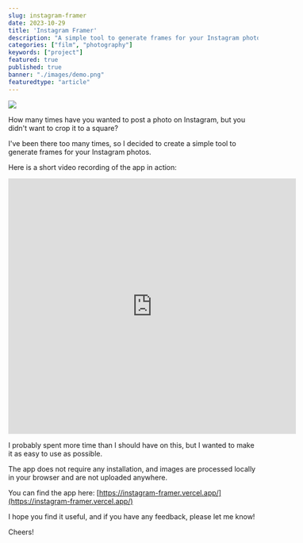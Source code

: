 ```yaml
---
slug: instagram-framer
date: 2023-10-29
title: 'Instagram Framer'
description: "A simple tool to generate frames for your Instagram photos."
categories: ["film", "photography"]
keywords: ["project"]
featured: true
published: true
banner: "./images/demo.png"
featuredtype: "article"
---
```


<img src={Demo} />

How many times have you wanted to post a photo on Instagram, but you didn't want to crop it to a square?

I've been there too many times, so I decided to create a simple tool to generate frames for your Instagram photos.

Here is a short video recording of the app in action:

<div class="flex justify-center">
  <iframe width="580" height="515" src="https://www.youtube.com/embed/PVfZH9Rs5d4" title="YouTube video player" frameborder="0" allow="accelerometer; autoplay; clipboard-write; encrypted-media; gyroscope; picture-in-picture; web-share" allowfullscreen></iframe>
</div>

I probably spent more time than I should have on this, but I wanted to make it as easy to use as possible.

The app does not require any installation, and images are processed locally in your browser and are not uploaded anywhere.

You can find the app here: [https://instagram-framer.vercel.app/](https://instagram-framer.vercel.app/)

I hope you find it useful, and if you have any feedback, please let me know!

Cheers!